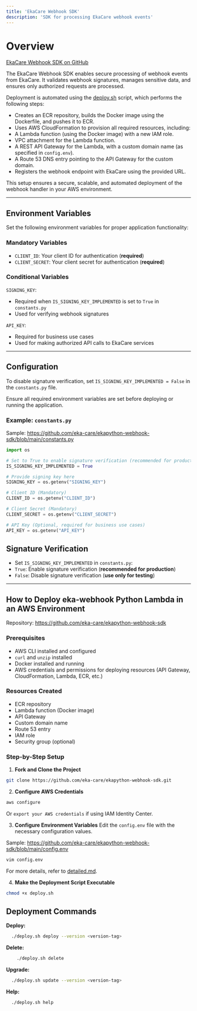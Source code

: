 ```yaml
---
title: 'EkaCare Webhook SDK'
description: 'SDK for processing EkaCare webhook events'
---
```


# Overview

[EkaCare Webhook SDK on GitHub](https://github.com/eka-care/ekapython-webhook-sdk)

The EkaCare Webhook SDK enables secure processing of webhook events from EkaCare. It validates webhook signatures, manages sensitive data, and ensures only authorized requests are processed.

Deployment is automated using the [deploy.sh](https://github.com/eka-care/ekapython-webhook-sdk/blob/main/deploy.sh) script, which performs the following steps:

- Creates an ECR repository, builds the Docker image using the Dockerfile, and pushes it to ECR.
- Uses AWS CloudFormation to provision all required resources, including:
- A Lambda function (using the Docker image) with a new IAM role.
- VPC attachment for the Lambda function.
- A REST API Gateway for the Lambda, with a custom domain name (as specified in `config.env`).
- A Route 53 DNS entry pointing to the API Gateway for the custom domain.
- Registers the webhook endpoint with EkaCare using the provided URL.

This setup ensures a secure, scalable, and automated deployment of the webhook handler in your AWS environment.

---

## Environment Variables

Set the following environment variables for proper application functionality:

### Mandatory Variables

- `CLIENT_ID`: Your client ID for authentication (**required**)
- `CLIENT_SECRET`: Your client secret for authentication (**required**)

### Conditional Variables

`SIGNING_KEY`:
- Required when `IS_SIGNING_KEY_IMPLEMENTED` is set to `True` in `constants.py`
- Used for verifying webhook signatures

`API_KEY`:
- Required for business use cases
- Used for making authorized API calls to EkaCare services

---

## Configuration

To disable signature verification, set `IS_SIGNING_KEY_IMPLEMENTED = False` in the `constants.py` file.

Ensure all required environment variables are set before deploying or running the application.

### Example: `constants.py`
Sample: https://github.com/eka-care/ekapython-webhook-sdk/blob/main/constants.py

```python
import os

# Set to True to enable signature verification (recommended for production)
IS_SIGNING_KEY_IMPLEMENTED = True

# Provide signing key here
SIGNING_KEY = os.getenv("SIGNING_KEY")

# Client ID (Mandatory)
CLIENT_ID = os.getenv("CLIENT_ID")

# Client Secret (Mandatory)
CLIENT_SECRET = os.getenv("CLIENT_SECRET")

# API Key (Optional, required for business use cases)
API_KEY = os.getenv("API_KEY")
```

## Signature Verification

- Set `IS_SIGNING_KEY_IMPLEMENTED` in `constants.py`:
- `True`: Enable signature verification (**recommended for production**)
- `False`: Disable signature verification (**use only for testing**)

---

## How to Deploy eka-webhook Python Lambda in an AWS Environment
Repository: https://github.com/eka-care/ekapython-webhook-sdk

### Prerequisites

- AWS CLI installed and configured
- `curl` and `unzip` installed
- Docker installed and running
- AWS credentials and permissions for deploying resources (API Gateway, CloudFormation, Lambda, ECR, etc.)

### Resources Created

- ECR repository
- Lambda function (Docker image)
- API Gateway
- Custom domain name
- Route 53 entry
- IAM role
- Security group (optional)

### Step-by-Step Setup

1. **Fork and Clone the Project**
```bash
git clone https://github.com/eka-care/ekapython-webhook-sdk.git
```

2. **Configure AWS Credentials**
```bash
aws configure
```
Or `export your AWS credentials` if using IAM Identity Center.

3. **Configure Environment Variables**
Edit the `config.env` file with the necessary configuration values.

Sample: https://github.com/eka-care/ekapython-webhook-sdk/blob/main/config.env
```bash
vim config.env
```
For more details, refer to [detailed.md](https://github.com/eka-care/ekapython-webhook-sdk/blob/main/detailed.md).

4. **Make the Deployment Script Executable**
```bash
chmod +x deploy.sh
```

## Deployment Commands

**Deploy:**
```bash
  ./deploy.sh deploy --version <version-tag>
```

**Delete:**
```bash
    ./deploy.sh delete
```

**Upgrade:**
```bash
  ./deploy.sh update --version <version-tag>
```


**Help:**
```bash
  ./deploy.sh help
```